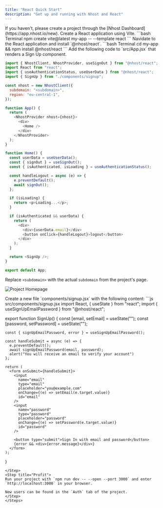 ```yaml
---
title: "React Quick Start"
description: "Get up and running with Nhost and React"
---
```


<Steps>
  <Step title="Create Project">
    If you haven't, please create a project through the [Nhost Dashboard](https://app.nhost.io/new).
  </Step>

  <Step title="Setup a React Application">
    Create a React application using Vite. 
    ```bash Terminal 
    npm create vite@latest my-app -- --template react 
    ```
  </Step>

  <Step title="Install the Nhost package for React">
  Navidate to the React application and install `@nhost/react`.
  ```bash Terminal 
  cd my-app && npm install @nhost/react 
  ```
  </Step>

  <Step title="Update App.jsx">
  Add the following code to `src/App.jsx` that renders a Sign Up component.

  ```js src/App.jsx
  import { NhostClient, NhostProvider, useSignOut } from "@nhost/react";
  import React from "react";
  import { useAuthenticationStatus, useUserData } from "@nhost/react";
  import { SignUp } from "./components/signup";

  const nhost = new NhostClient({
    subdomain: "<subdomain>",
    region: "eu-central-1",
  });

  function App() {
    return (
      <NhostProvider nhost={nhost}>
        <div>
          <Home />
        </div>
      </NhostProvider>
    );
  }

  function Home() {
    const userData = useUserData();
    const { signOut } = useSignOut();
    const { isAuthenticated, isLoading } = useAuthenticationStatus();

    const handleLogout = async (e) => {
      e.preventDefault();
      await signOut();
    };

    if (isLoading) {
      return <p>Loading...</p>;
    }

    if (isAuthenticated && userData) {
      return (
        <div>
          <div>{userData.email}</div>
          <button onClick={handleLogout}>logout</button>
        </div>
      );
    }

    return <SignUp />;
  }

  export default App;
  ```
  Replace `<subdomain>` with the actual `subdomain` from the project's page.

  ![Project Homepage](/images/quickstarts/project-info-dashboard.png)

  </Step>

  <Step title="Add Sign Up component">
  Create a new file `components/signup.jsx` with the following content:
  ```js src/components/signup.jsx
  import React, { useState } from "react";
  import { useSignUpEmailPassword } from "@nhost/react";

  export function SignUp() {
    const [email, setEmail] = useState("");
    const [password, setPassword] = useState("");

    const { signUpEmailPassword, error } = useSignUpEmailPassword();

    const handleSubmit = async (e) => {
      e.preventDefault();
      await signUpEmailPassword(email, password);
      alert("You will receive an email to verify your account")
    };

    return (
      <form onSubmit={handleSubmit}>
        <input
          name="email"
          type="email"
          placeholder="you@example.com"
          onChange={(e) => setEmail(e.target.value)}
          id="email"
        />
        <input
          name="password"
          type="password"
          placeholder="password"
          onChange={(e) => setPassword(e.target.value)}
          id="password"
        />

        <button type="submit">Sign In with email and password</button>
        {error && <div>{error.message}</div>}
      </form>
    );
  }
  ```
  </Step>
  <Step title="Profit">
  Run your project with `npm run dev -- --open --port 3000` and enter `http://localhost:3000` in your browser. 

  New users can be found in the `Auth` tab of the project.
  </Step>
</Steps>

```
